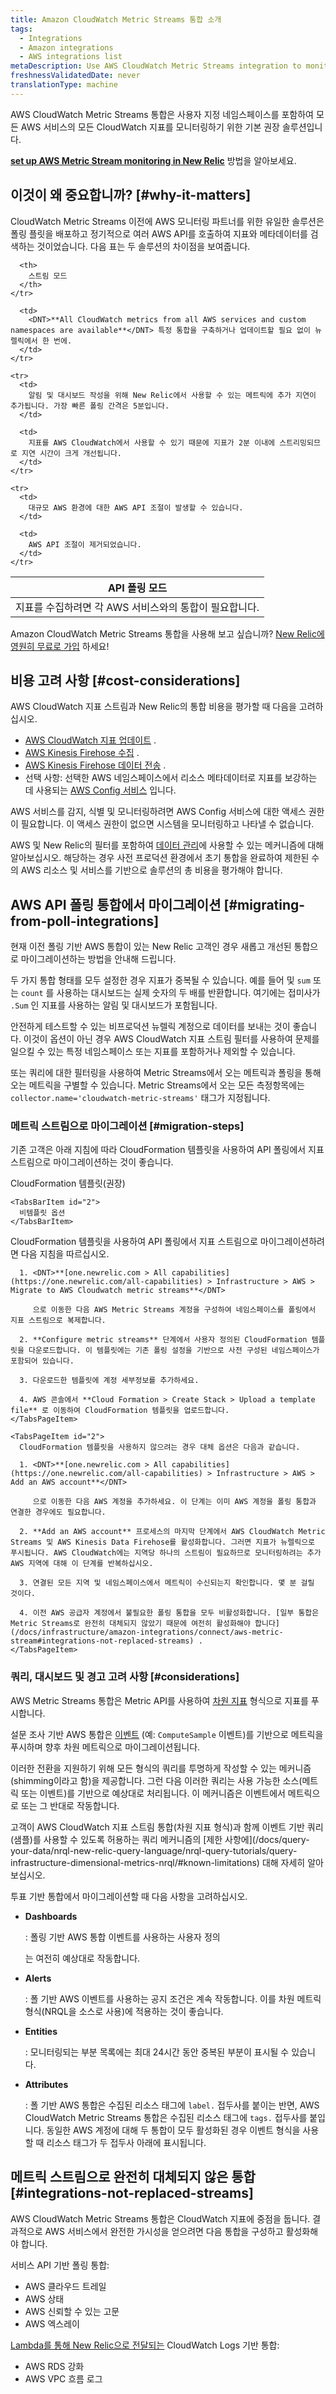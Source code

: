 ```yaml
---
title: Amazon CloudWatch Metric Streams 통합 소개
tags:
  - Integrations
  - Amazon integrations
  - AWS integrations list
metaDescription: Use AWS CloudWatch Metric Streams integration to monitor all CloudWatch metrics from all AWS services.
freshnessValidatedDate: never
translationType: machine
---
```


AWS CloudWatch Metric Streams 통합은 사용자 지정 네임스페이스를 포함하여 모든 AWS 서비스의 모든 CloudWatch 지표를 모니터링하기 위한 기본 권장 솔루션입니다.

<DNT>**[set up AWS Metric Stream monitoring in New Relic](/docs/infrastructure/amazon-integrations/connect/aws-metric-stream-setup)**</DNT> 방법을 알아보세요.

## 이것이 왜 중요합니까? [#why-it-matters]

CloudWatch Metric Streams 이전에 AWS 모니터링 파트너를 위한 유일한 솔루션은 폴링 플릿을 배포하고 정기적으로 여러 AWS API를 호출하여 지표와 메타데이터를 검색하는 것이었습니다. 다음 표는 두 솔루션의 차이점을 보여줍니다.

<table>
  <thead>
    <tr>
      <th>
        API 폴링 모드
      </th>

      <th>
        스트림 모드
      </th>
    </tr>
  </thead>

  <tbody>
    <tr>
      <td>
        지표를 수집하려면 각 AWS 서비스와의 통합이 필요합니다.
      </td>

      <td>
        <DNT>**All CloudWatch metrics from all AWS services and custom namespaces are available**</DNT> 특정 통합을 구축하거나 업데이트할 필요 없이 뉴렐릭에서 한 번에.
      </td>
    </tr>

    <tr>
      <td>
        알림 및 대시보드 작성을 위해 New Relic에서 사용할 수 있는 메트릭에 추가 지연이 추가됩니다. 가장 빠른 폴링 간격은 5분입니다.
      </td>

      <td>
        지표를 AWS CloudWatch에서 사용할 수 있기 때문에 지표가 2분 이내에 스트리밍되므로 지연 시간이 크게 개선됩니다.
      </td>
    </tr>

    <tr>
      <td>
        대규모 AWS 환경에 대한 AWS API 조절이 발생할 수 있습니다.
      </td>

      <td>
        AWS API 조절이 제거되었습니다.
      </td>
    </tr>
  </tbody>
</table>

Amazon CloudWatch Metric Streams 통합을 사용해 보고 싶습니까? [New Relic에 영원히 무료로 가입](https://newrelic.com/signup) 하세요!

## 비용 고려 사항 [#cost-considerations]

AWS CloudWatch 지표 스트림과 New Relic의 통합 비용을 평가할 때 다음을 고려하십시오.

* [AWS CloudWatch 지표 업데이트](https://aws.amazon.com/cloudwatch/pricing/) .
* [AWS Kinesis Firehose 수집](https://aws.amazon.com/kinesis/data-firehose/pricing/) .
* [AWS Kinesis Firehose 데이터 전송](https://aws.amazon.com/kinesis/data-firehose/pricing/) .
* 선택 사항: 선택한 AWS 네임스페이스에서 리소스 메타데이터로 지표를 보강하는 데 사용되는 [AWS Config 서비스](https://aws.amazon.com/config/pricing/) 입니다.

<Callout variant="tip">
  AWS 서비스를 감지, 식별 및 모니터링하려면 AWS Config 서비스에 대한 액세스 권한이 필요합니다. 이 액세스 권한이 없으면 시스템을 모니터링하고 나타낼 수 없습니다.
</Callout>

AWS 및 New Relic의 필터를 포함하여 [데이터 관리](/docs/infrastructure/amazon-integrations/connect/aws-metric-stream-setup#manage-data)에 사용할 수 있는 메커니즘에 대해 알아보십시오. 해당하는 경우 사전 프로덕션 환경에서 초기 통합을 완료하여 제한된 수의 AWS 리소스 및 서비스를 기반으로 솔루션의 총 비용을 평가해야 합니다.

## AWS API 폴링 통합에서 마이그레이션 [#migrating-from-poll-integrations]

현재 이전 폴링 기반 AWS 통합이 있는 New Relic 고객인 경우 새롭고 개선된 통합으로 마이그레이션하는 방법을 안내해 드립니다.

두 가지 통합 형태를 모두 설정한 경우 지표가 중복될 수 있습니다. 예를 들어 <InlinePopover type="alerts"/>및 `sum` 또는 `count` 를 사용하는 대시보드는 실제 숫자의 두 배를 반환합니다. 여기에는 접미사가 `.Sum` 인 지표를 사용하는 알림 및 대시보드가 포함됩니다.

안전하게 테스트할 수 있는 비프로덕션 뉴렐릭 계정으로 데이터를 보내는 것이 좋습니다. 이것이 옵션이 아닌 경우 AWS CloudWatch 지표 스트림 필터를 사용하여 문제를 일으킬 수 있는 특정 네임스페이스 또는 지표를 포함하거나 제외할 수 있습니다.

또는 쿼리에 대한 필터링을 사용하여 Metric Streams에서 오는 메트릭과 폴링을 통해 오는 메트릭을 구별할 수 있습니다. Metric Streams에서 오는 모든 측정항목에는 `collector.name='cloudwatch-metric-streams'` 태그가 지정됩니다.

### 메트릭 스트림으로 마이그레이션 [#migration-steps]

기존 고객은 아래 지침에 따라 CloudFormation 템플릿을 사용하여 API 폴링에서 지표 스트림으로 마이그레이션하는 것이 좋습니다.

<Tabs>
  <TabsBar>
    <TabsBarItem id="1">
      CloudFormation 템플릿(권장)
    </TabsBarItem>

    <TabsBarItem id="2">
      비템플릿 옵션
    </TabsBarItem>
  </TabsBar>

  <TabsPages>
    <TabsPageItem id="1">
      CloudFormation 템플릿을 사용하여 API 폴링에서 지표 스트림으로 마이그레이션하려면 다음 지침을 따르십시오.

      1. <DNT>**[one.newrelic.com > All capabilities](https://one.newrelic.com/all-capabilities) > Infrastructure > AWS > Migrate to AWS Cloudwatch metric streams**</DNT>

         으로 이동한 다음 AWS Metric Streams 계정을 구성하여 네임스페이스를 폴링에서 지표 스트림으로 복제합니다.

      2. **Configure metric streams** 단계에서 사용자 정의된 CloudFormation 템플릿을 다운로드합니다. 이 템플릿에는 기존 폴링 설정을 기반으로 사전 구성된 네임스페이스가 포함되어 있습니다.

      3. 다운로드한 템플릿에 계정 세부정보를 추가하세요.

      4. AWS 콘솔에서 **Cloud Formation > Create Stack > Upload a template file** 로 이동하여 CloudFormation 템플릿을 업로드합니다.
    </TabsPageItem>

    <TabsPageItem id="2">
      CloudFormation 템플릿을 사용하지 않으려는 경우 대체 옵션은 다음과 같습니다.

      1. <DNT>**[one.newrelic.com > All capabilities](https://one.newrelic.com/all-capabilities) > Infrastructure > AWS > Add an AWS account**</DNT>

         으로 이동한 다음 AWS 계정을 추가하세요. 이 단계는 이미 AWS 계정을 폴링 통합과 연결한 경우에도 필요합니다.

      2. **Add an AWS account** 프로세스의 마지막 단계에서 AWS CloudWatch Metric Streams 및 AWS Kinesis Data Firehose를 활성화합니다. 그러면 지표가 뉴렐릭으로 푸시됩니다. AWS CloudWatch에는 지역당 하나의 스트림이 필요하므로 모니터링하려는 추가 AWS 지역에 대해 이 단계를 반복하십시오.

      3. 연결된 모든 지역 및 네임스페이스에서 메트릭이 수신되는지 확인합니다. 몇 분 걸릴 것이다.

      4. 이전 AWS 공급자 계정에서 불필요한 폴링 통합을 모두 비활성화합니다. [일부 통합은 Metric Streams로 완전히 대체되지 않았기 때문에 여전히 활성화해야 합니다](/docs/infrastructure/amazon-integrations/connect/aws-metric-stream#integrations-not-replaced-streams) .
    </TabsPageItem>
  </TabsPages>
</Tabs>

### 쿼리, 대시보드 및 경고 고려 사항 [#considerations]

AWS Metric Streams 통합은 Metric API를 사용하여 [차원 지표](/docs/data-apis/understand-data/new-relic-data-types/#dimensional-metrics) 형식으로 지표를 푸시합니다.

설문 조사 기반 AWS 통합은 [이벤트](/docs/data-apis/understand-data/new-relic-data-types/#events-new-relic) (예: `ComputeSample` 이벤트)를 기반으로 메트릭을 푸시하며 향후 차원 메트릭으로 마이그레이션됩니다.

이러한 전환을 지원하기 위해 모든 형식의 쿼리를 투명하게 작성할 수 있는 메커니즘(shimming이라고 함)을 제공합니다. 그런 다음 이러한 쿼리는 사용 가능한 소스(메트릭 또는 이벤트)를 기반으로 예상대로 처리됩니다. 이 메커니즘은 이벤트에서 메트릭으로 또는 그 반대로 작동합니다.

<Callout variant="tip">
  고객이 AWS CloudWatch 지표 스트림 통합(차원 지표 형식)과 함께 이벤트 기반 쿼리(샘플)를 사용할 수 있도록 허용하는 쿼리 메커니즘의 [제한 사항에](/docs/query-your-data/nrql-new-relic-query-language/nrql-query-tutorials/query-infrastructure-dimensional-metrics-nrql/#known-limitations) 대해 자세히 알아보십시오.
</Callout>

투표 기반 통합에서 마이그레이션할 때 다음 사항을 고려하십시오.

* <DNT>**Dashboards**</DNT>

  : 폴링 기반 AWS 통합 이벤트를 사용하는 사용자 정의

  <InlinePopover type="dashboards"/>

  는 여전히 예상대로 작동합니다.

* <DNT>**Alerts**</DNT>

  : 폴 기반 AWS 이벤트를 사용하는 공지 조건은 계속 작동합니다. 이를 차원 메트릭 형식(NRQL을 소스로 사용)에 적용하는 것이 좋습니다.

* <DNT>**Entities**</DNT>

  : 모니터링되는 부분 목록에는 최대 24시간 동안 중복된 부분이 표시될 수 있습니다.

* <DNT>**Attributes**</DNT>

  : 폴 기반 AWS 통합은 수집된 리소스 태그에 `label.` 접두사를 붙이는 반면, AWS CloudWatch Metric Streams 통합은 수집된 리소스 태그에 `tags.` 접두사를 붙입니다. 동일한 AWS 계정에 대해 두 통합이 모두 활성화된 경우 이벤트 형식을 사용할 때 리소스 태그가 두 접두사 아래에 표시됩니다.

## 메트릭 스트림으로 완전히 대체되지 않은 통합 [#integrations-not-replaced-streams]

AWS CloudWatch Metric Streams 통합은 CloudWatch 지표에 중점을 둡니다. 결과적으로 AWS 서비스에서 완전한 가시성을 얻으려면 다음 통합을 구성하고 활성화해야 합니다.

서비스 API 기반 폴링 통합:

* AWS 클라우드 트레일
* AWS 상태
* AWS 신뢰할 수 있는 고문
* AWS 엑스레이

[Lambda를 통해 New Relic으로 전달되는](/docs/logs/forward-logs/aws-lambda-sending-cloudwatch-logs) CloudWatch Logs 기반 통합:

* AWS RDS 강화
* AWS VPC 흐름 로그